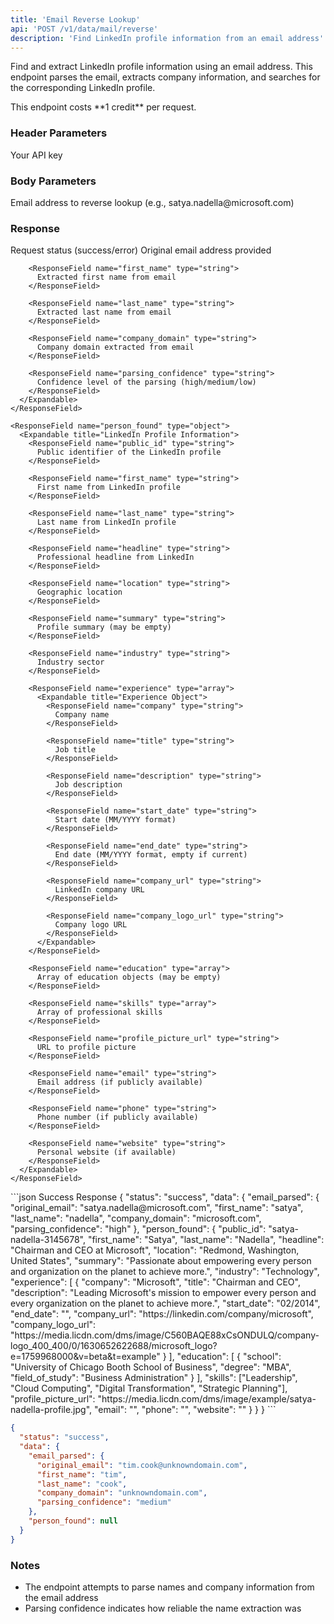```yaml
---
title: 'Email Reverse Lookup'
api: 'POST /v1/data/mail/reverse'
description: 'Find LinkedIn profile information from an email address'
---
```


Find and extract LinkedIn profile information using an email address. This endpoint parses the email, extracts company information, and searches for the corresponding LinkedIn profile.

<Note>
  This endpoint costs **1 credit** per request.
</Note>

### Header Parameters

<ParamField header="x-api-key" type="string" required>
  Your API key
</ParamField>

### Body Parameters

<ParamField body="email" type="string" required>
  Email address to reverse lookup (e.g., satya.nadella@microsoft.com)
</ParamField>

### Response

<ResponseField name="status" type="string">
  Request status (success/error)
</ResponseField>

<ResponseField name="data" type="object">
  <Expandable title="Properties">
    <ResponseField name="email_parsed" type="object">
      <Expandable title="Email Parsing Results">
        <ResponseField name="original_email" type="string">
          Original email address provided
        </ResponseField>
        
        <ResponseField name="first_name" type="string">
          Extracted first name from email
        </ResponseField>
        
        <ResponseField name="last_name" type="string">
          Extracted last name from email
        </ResponseField>
        
        <ResponseField name="company_domain" type="string">
          Company domain extracted from email
        </ResponseField>
        
        <ResponseField name="parsing_confidence" type="string">
          Confidence level of the parsing (high/medium/low)
        </ResponseField>
      </Expandable>
    </ResponseField>
    
    <ResponseField name="person_found" type="object">
      <Expandable title="LinkedIn Profile Information">
        <ResponseField name="public_id" type="string">
          Public identifier of the LinkedIn profile
        </ResponseField>
        
        <ResponseField name="first_name" type="string">
          First name from LinkedIn profile
        </ResponseField>
        
        <ResponseField name="last_name" type="string">
          Last name from LinkedIn profile
        </ResponseField>
        
        <ResponseField name="headline" type="string">
          Professional headline from LinkedIn
        </ResponseField>
        
        <ResponseField name="location" type="string">
          Geographic location
        </ResponseField>
        
        <ResponseField name="summary" type="string">
          Profile summary (may be empty)
        </ResponseField>
        
        <ResponseField name="industry" type="string">
          Industry sector
        </ResponseField>
        
        <ResponseField name="experience" type="array">
          <Expandable title="Experience Object">
            <ResponseField name="company" type="string">
              Company name
            </ResponseField>
            
            <ResponseField name="title" type="string">
              Job title
            </ResponseField>
            
            <ResponseField name="description" type="string">
              Job description
            </ResponseField>
            
            <ResponseField name="start_date" type="string">
              Start date (MM/YYYY format)
            </ResponseField>
            
            <ResponseField name="end_date" type="string">
              End date (MM/YYYY format, empty if current)
            </ResponseField>
            
            <ResponseField name="company_url" type="string">
              LinkedIn company URL
            </ResponseField>
            
            <ResponseField name="company_logo_url" type="string">
              Company logo URL
            </ResponseField>
          </Expandable>
        </ResponseField>
        
        <ResponseField name="education" type="array">
          Array of education objects (may be empty)
        </ResponseField>
        
        <ResponseField name="skills" type="array">
          Array of professional skills
        </ResponseField>
        
        <ResponseField name="profile_picture_url" type="string">
          URL to profile picture
        </ResponseField>
        
        <ResponseField name="email" type="string">
          Email address (if publicly available)
        </ResponseField>
        
        <ResponseField name="phone" type="string">
          Phone number (if publicly available)
        </ResponseField>
        
        <ResponseField name="website" type="string">
          Personal website (if available)
        </ResponseField>
      </Expandable>
    </ResponseField>
  </Expandable>
</ResponseField>

<ResponseExample>
```json Success Response
{
  "status": "success",
  "data": {
    "email_parsed": {
      "original_email": "satya.nadella@microsoft.com",
      "first_name": "satya",
      "last_name": "nadella",
      "company_domain": "microsoft.com",
      "parsing_confidence": "high"
    },
    "person_found": {
      "public_id": "satya-nadella-3145678",
      "first_name": "Satya",
      "last_name": "Nadella",
      "headline": "Chairman and CEO at Microsoft",
      "location": "Redmond, Washington, United States",
      "summary": "Passionate about empowering every person and organization on the planet to achieve more.",
      "industry": "Technology",
      "experience": [
        {
          "company": "Microsoft",
          "title": "Chairman and CEO",
          "description": "Leading Microsoft's mission to empower every person and every organization on the planet to achieve more.",
          "start_date": "02/2014",
          "end_date": "",
          "company_url": "https://linkedin.com/company/microsoft",
          "company_logo_url": "https://media.licdn.com/dms/image/C560BAQE88xCsONDULQ/company-logo_400_400/0/1630652622688/microsoft_logo?e=1759968000&v=beta&t=example"
        }
      ],
      "education": [
        {
          "school": "University of Chicago Booth School of Business",
          "degree": "MBA",
          "field_of_study": "Business Administration"
        }
      ],
      "skills": ["Leadership", "Cloud Computing", "Digital Transformation", "Strategic Planning"],
      "profile_picture_url": "https://media.licdn.com/dms/image/example/satya-nadella-profile.jpg",
      "email": "",
      "phone": "",
      "website": ""
    }
  }
}
```

```json Profile Not Found
{
  "status": "success",
  "data": {
    "email_parsed": {
      "original_email": "tim.cook@unknowndomain.com",
      "first_name": "tim",
      "last_name": "cook",
      "company_domain": "unknowndomain.com",
      "parsing_confidence": "medium"
    },
    "person_found": null
  }
}
```
</ResponseExample>

### Notes
- The endpoint attempts to parse names and company information from the email address
- Parsing confidence indicates how reliable the name extraction was
